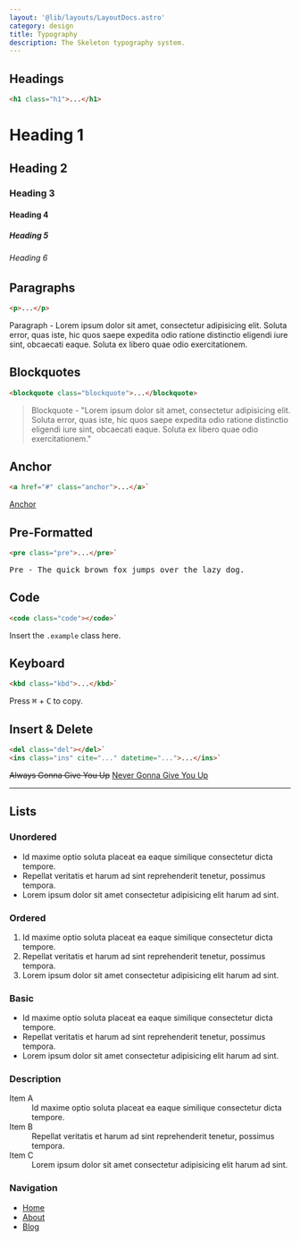 ```yaml
---
layout: '@lib/layouts/LayoutDocs.astro'
category: design
title: Typography
description: The Skeleton typography system.
---
```



## Headings

```html
<h1 class="h1">...</h1>
```

<div class="docs-card-outlined-centered p-8">
    <div class="space-y-4">
        <h1 class="h1">Heading 1</h1>
        <h2 class="h2">Heading 2</h2>
        <h3 class="h3">Heading 3</h3>
        <h4 class="h4">Heading 4</h4>
        <h5 class="h5">Heading 5</h5>
        <h6 class="h6">Heading 6</h6>
    </div>
</div>

## Paragraphs

```html
<p>...</p>
```

<div class="docs-card-outlined-centered p-8">
    <p>Paragraph - Lorem ipsum dolor sit amet, consectetur adipisicing elit. Soluta error, quas iste, hic quos saepe expedita odio ratione distinctio eligendi iure sint, obcaecati eaque. Soluta ex libero quae odio exercitationem.</p>
</div>

## Blockquotes

```html
<blockquote class="blockquote">...</blockquote>
```

<div class="docs-card-outlined-centered p-8">
    <blockquote class="blockquote">Blockquote - "Lorem ipsum dolor sit amet, consectetur adipisicing elit. Soluta error, quas iste, hic quos saepe expedita odio ratione distinctio eligendi iure sint, obcaecati eaque. Soluta ex libero quae odio exercitationem."</blockquote>
</div>


## Anchor

```html
<a href="#" class="anchor">...</a>`
```

<div class="docs-card-outlined-centered p-8">
    <a class="anchor" href="/">Anchor</a>
</div>

<h2 class="h2">Pre-Formatted</h2>

```html
<pre class="pre">...</pre>`
```

<div class="docs-card-outlined-centered p-8">
    <pre class="pre">Pre - The quick brown fox jumps over the lazy dog.</pre>
</div>

<h2 class="h2">Code</h2>

```html
<code class="code"></code>`
```

<div class="docs-card-outlined-centered p-8">
    <div>Insert the <code class="code">.example</code> class here.</div>
</div>

<h2 class="h2">Keyboard</h2>

```html
<kbd class="kbd">...</kbd>`
```

<div class="docs-card-outlined-centered p-8">
    <div>Press <kbd class="kbd">⌘</kbd> + <kbd class="kbd">C</kbd> to copy.</div>
</div>

<h2 class="h2">Insert & Delete</h2>

```html
<del class="del"></del>`
<ins class="ins" cite="..." datetime="...">...</ins>`
```

<div class="docs-card-outlined-centered p-8">
    <div class="w-full">
        <del class="del"><s>Always</s> Gonna Give You Up</del>
        <ins class="ins" cite="https://youtu.be/dQw4w9WgXcQ" datetime="10-31-2022">
            Never Gonna Give You Up
        </ins>
    </div>
</div>

---

## Lists

### Unordered

<div class="docs-card-outlined-centered p-8">
    <ul class="list-disc list-inside space-y-2">
        <li>Id maxime optio soluta placeat ea eaque similique consectetur dicta tempore.</li>
        <li>Repellat veritatis et harum ad sint reprehenderit tenetur, possimus tempora.</li>
        <li>Lorem ipsum dolor sit amet consectetur adipisicing elit harum ad sint.</li>
    </ul>
</div>

### Ordered

<div class="docs-card-outlined-centered p-8">
    <ol class="list-decimal list-inside space-y-2">
        <li>Id maxime optio soluta placeat ea eaque similique consectetur dicta tempore.</li>
        <li>Repellat veritatis et harum ad sint reprehenderit tenetur, possimus tempora.</li>
        <li>Lorem ipsum dolor sit amet consectetur adipisicing elit harum ad sint.</li>
    </ol>
</div>

### Basic

<div class="docs-card-outlined-centered p-8">
    <ul class="list-none list-inside space-y-2">
        <li>Id maxime optio soluta placeat ea eaque similique consectetur dicta tempore.</li>
        <li>Repellat veritatis et harum ad sint reprehenderit tenetur, possimus tempora.</li>
        <li>Lorem ipsum dolor sit amet consectetur adipisicing elit harum ad sint.</li>
    </ul>
</div>

### Description

<div class="docs-card-outlined-centered p-8">
    <dl class="space-y-2">
        <div>
            <dt class="font-bold">Item A</dt>
            <dd class="opacity-60">
                Id maxime optio soluta placeat ea eaque similique consectetur dicta tempore.
            </dd>
        </div>
        <div>
            <dt class="font-bold">Item B</dt>
            <dd class="opacity-60">
                Repellat veritatis et harum ad sint reprehenderit tenetur, possimus tempora.
            </dd>
        </div>
        <div>
            <dt class="font-bold">Item C</dt>
            <dd class="opacity-60">
                Lorem ipsum dolor sit amet consectetur adipisicing elit harum ad sint.
            </dd>
        </div>
    </dl>
</div>

### Navigation

<div class="docs-card-outlined-centered p-8">
    <nav>
        <ul class="space-y-2">
            <li>
                <a class="anchor" href="#">Home</a>
            </li>
            <li>
                <a class="anchor" href="#">About</a>
            </li>
            <li>
                <a class="anchor" href="#">Blog</a>
            </li>
        </ul>
    </nav>
</div>